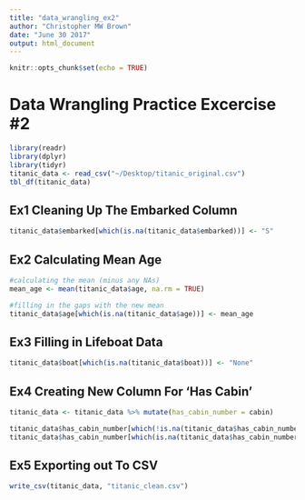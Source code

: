 ```yaml
---
title: "data_wrangling_ex2"
author: "Christopher MW Brown"
date: "June 30 2017"
output: html_document
---
```


```r
knitr::opts_chunk$set(echo = TRUE)
```

# Data Wrangling Practice Excercise #2

```r
library(readr)
library(dplyr)
library(tidyr)
titanic_data <- read_csv("~/Desktop/titanic_original.csv")
tbl_df(titanic_data)
```

## Ex1 Cleaning Up The Embarked Column 
```r
titanic_data$embarked[which(is.na(titanic_data$embarked))] <- "S"
```

## Ex2 Calculating Mean Age
```r
#calculating the mean (minus any NAs)
mean_age <- mean(titanic_data$age, na.rm = TRUE)

#filling in the gaps with the new mean
titanic_data$age[which(is.na(titanic_data$age))] <- mean_age
```

## Ex3 Filling in Lifeboat Data
```r
titanic_data$boat[which(is.na(titanic_data$boat))] <- "None"
```

## Ex4 Creating New Column For 'Has Cabin'
```r
titanic_data <- titanic_data %>% mutate(has_cabin_number = cabin)

titanic_data$has_cabin_number[which(!is.na(titanic_data$has_cabin_number))] <- '1'
titanic_data$has_cabin_number[which(is.na(titanic_data$has_cabin_number))] <- '0'
```

## Ex5 Exporting out To CSV
```r
write_csv(titanic_data, "titanic_clean.csv")
```
